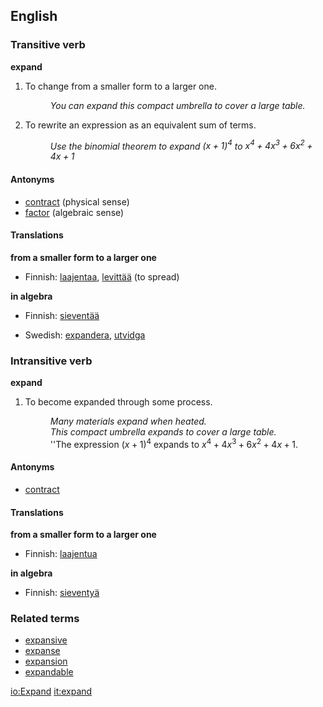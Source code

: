 ==English==

=== Transitive verb ===
'''expand'''

# To change from a smaller form to a larger one.
#: ''You can expand this compact umbrella to cover a large table.''
# {{algebra}} To rewrite an expression as an equivalent sum of terms.
#: ''Use the binomial theorem to expand <math>{(x+1)}^4</math> to <math>x^4 + 4x^3 + 6x^2 + 4x + 1</math>''

====Antonyms====
*[[contract]] (physical sense)
*[[factor]] (algebraic sense)

====Translations====
<!--Expand-->'''from a smaller form to a larger one'''
{{top}}
*Finnish: [[laajentaa]], [[levittää]] (to spread)
{{mid}}
{{bottom}}
<!--Expand-->'''in algebra'''
{{top}}
*Finnish: [[sieventää]]
{{mid}}
{{bottom}}

{{checktrans}}
*Swedish: [[expandera]], [[utvidga]]

=== Intransitive verb ===
'''expand'''

# To become expanded through some process.
#: ''Many materials expand when heated.''
#: ''This compact umbrella expands to cover a large table.''
#: ''The expression <math>{(x+1)}^4</math> expands to <math>x^4 + 4x^3 + 6x^2 + 4x + 1</math>.

====Antonyms====
*[[contract]]

====Translations====
<!--Expand-->'''from a smaller form to a larger one'''
{{top}}
*Finnish: [[laajentua]]
{{mid}}
{{bottom}}
<!--Expand-->'''in algebra'''
{{top}}
*Finnish: [[sieventyä]]
{{mid}}
{{bottom}}

=== Related terms ===
*[[expansive]]
*[[expanse]]
*[[expansion]]
*[[expandable]]

[[io:Expand]]
[[it:expand]]